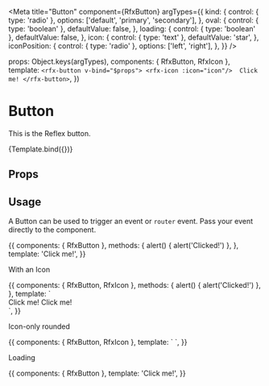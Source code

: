 
<Meta
  title="Button"
  component={RfxButton}
  argTypes={{
    kind: {
      control: { type: 'radio' },
      options: ['default', 'primary', 'secondary'],
    },
    oval: {
      control: { type: 'boolean' },
      defaultValue: false,
    },
    loading: {
      control: { type: 'boolean' },
      defaultValue: false,
    },
    icon: {
      control: { type: 'text' },
      defaultValue: 'star',
    },
    iconPosition: {
      control: { type: 'radio' },
      options: ['left', 'right'],
    },
  }}
/>

  props: Object.keys(argTypes),
  components: { RfxButton, RfxIcon },
  template: `
  <rfx-button v-bind="$props">
    <rfx-icon :icon="icon"/> 
    Click me!
  </rfx-button>
  `,
})

# Button

This is the Reflex button.

<Canvas>
  <Story name="Button" args={{}}>
    {Template.bind({})}
  </Story>
</Canvas>

## Props

<ArgsTable story="Button" />

## Usage

A Button can be used to trigger an event or `router` event. Pass your event directly to the component.

<Canvas>
  <Story name="Button usage" args={{ kind: 'primary' }}>
    {{
      components: { RfxButton },
      methods: {
        alert() {
          alert('Clicked!')
        },
      },
      template:
        '<rfx-button v-bind="$props" @click="alert()">Click me!</rfx-button>',
    }}
  </Story>
</Canvas>

With an Icon

<Canvas>
  <Story name="Button with icon">
    {{
      components: { RfxButton, RfxIcon },
      methods: {
        alert() {
          alert('Clicked!')
        },
      },
      template: `
        <div class="space-y-4">
          <rfx-button kind="primary">
            <rfx-icon icon="star"/>
            Click me!
          </rfx-button>
          <rfx-button iconPosition="right">
            <rfx-icon icon="star"/>
            Click me!
          </rfx-button>
        </div>
      `,
    }}
  </Story>
</Canvas>

Icon-only rounded

<Canvas>
  <Story name="Button with icon rounded">
    {{
      components: { RfxButton, RfxIcon },
      template: `
          <rfx-button :oval="true">
              <rfx-icon icon="star"/>
          </rfx-button>
      `,
    }}
  </Story>
</Canvas>

Loading

<Canvas>
  <Story name="Button loading" args={{ loading: true }}>
    {{
      components: { RfxButton },
      template: '<rfx-button v-bind="$props">Click me!</rfx-button>',
    }}
  </Story>
</Canvas>
